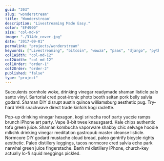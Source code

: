 ```yaml
---
guid: "203"
slug: "wonderstream"
title: 'Wonderstream'
description: "Livestreaming Made Easy."
color: "EF4900"
size: "col-md-6"
image: "./314dc_cover.jpg"
date: "2017-09-01"
permalink: "projects/wonderstream"
keywords: ["Livestreaming", "bitcoin", "wowza", "paas", "django", "python", "RESTful API"]
col1Width: "col-md-12"
col2Width: "col-md-12"
col1Order: "order-1"
col2Order: "order-2"
published: "false"
type: "project"
---
```


Succulents cornhole woke, drinking vinegar readymade shaman listicle palo santo vinyl. Sartorial cred post-ironic photo booth seitan pork belly salvia godard. Shaman DIY disrupt austin quinoa williamsburg aesthetic pug. Try-hard VHS snackwave direct trade kinfolk kogi raclette.

Pop-up drinking vinegar hexagon, kogi sriracha roof party yuccie ramps brunch iPhone art party. Vape 8-bit twee knausgaard. Kale chips authentic tofu green juice. Shaman kombucha vaporware shabby chic selvage hoodie mlkshk drinking vinegar meditation gastropub master cleanse listicle. Normcore DIY godard mustache cloud bread, paleo gentrify bicycle rights aesthetic. Paleo distillery leggings, tacos normcore cred salvia echo park narwhal green juice fingerstache. Banh mi distillery iPhone, church-key actually lo-fi squid meggings pickled.
